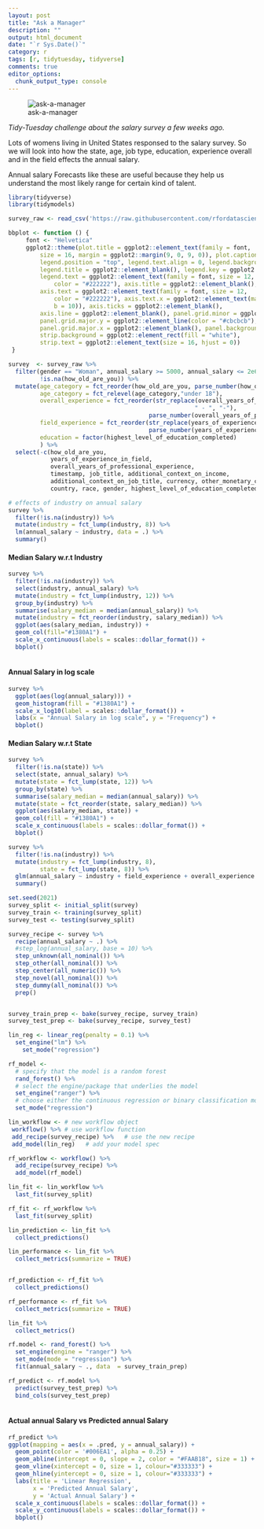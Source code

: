```yaml
---
layout: post
title: "Ask a Manager"
description: ""
output: html_document
date: "`r Sys.Date()`"
category: r
tags: [r, tidytuesday, tidyverse]
comments: true
editor_options: 
  chunk_output_type: console
---
```


![ask-a-manager](https://www.askamanager.org/wp-content/uploads/2019/09/cropped-aam-resize-1-550px_width.png)

*Tidy-Tuesday challenge about the salary survey a few weeks ago.*

Lots of womens living in United States responsed to the salary survey. So we will look into how the state, age, job type, education, experience overall and in the field effects the annual salary. 

Annual salary Forecasts like these are useful because they help us understand the most likely range for certain kind of talent.


```r
library(tidyverse)
library(tidymodels)
```


```r
survey_raw <- read_csv('https://raw.githubusercontent.com/rfordatascience/tidytuesday/master/data/2021/2021-05-18/survey.csv')
```


```r
bbplot <- function () {
     font <- "Helvetica"
     ggplot2::theme(plot.title = ggplot2::element_text(family = font,          size = 22, face = "bold", color = "#222222"), plot.subtitle = ggplot2::element_text(family = font, 
         size = 16, margin = ggplot2::margin(9, 0, 9, 0)), plot.caption = ggplot2::element_blank(), 
         legend.position = "top", legend.text.align = 0, legend.background = ggplot2::element_blank(), 
         legend.title = ggplot2::element_blank(), legend.key = ggplot2::element_blank(), 
         legend.text = ggplot2::element_text(family = font, size = 12, 
             color = "#222222"), axis.title = ggplot2::element_blank(), 
         axis.text = ggplot2::element_text(family = font, size = 12, 
             color = "#222222"), axis.text.x = ggplot2::element_text(margin = ggplot2::margin(5, 
             b = 10)), axis.ticks = ggplot2::element_blank(), 
         axis.line = ggplot2::element_blank(), panel.grid.minor = ggplot2::element_blank(), 
         panel.grid.major.y = ggplot2::element_line(color = "#cbcbcb"), 
         panel.grid.major.x = ggplot2::element_blank(), panel.background = ggplot2::element_blank(), 
         strip.background = ggplot2::element_rect(fill = "white"), 
         strip.text = ggplot2::element_text(size = 16, hjust = 0))
 }
```


```r
survey  <- survey_raw %>%
  filter(gender == "Woman", annual_salary >= 5000, annual_salary <= 2e6, currency == "USD",
         !is.na(how_old_are_you)) %>%
  mutate(age_category = fct_reorder(how_old_are_you, parse_number(how_old_are_you)),
         age_category = fct_relevel(age_category,"under 18"),
         overall_experience = fct_reorder(str_replace(overall_years_of_professional_experience, 
                                                     " - ", "-"),
                                        parse_number(overall_years_of_professional_experience)),
         field_experience = fct_reorder(str_replace(years_of_experience_in_field, " - ", "-"),
                                        parse_number(years_of_experience_in_field)),
         education = factor(highest_level_of_education_completed)
         ) %>%
  select(-c(how_old_are_you, 
            years_of_experience_in_field, 
            overall_years_of_professional_experience,
            timestamp, job_title, additional_context_on_income, 
            additional_context_on_job_title, currency, other_monetary_comp, currency_other,
            country, race, gender, highest_level_of_education_completed))
```



```r
# effects of industry on annual salary
survey %>%
  filter(!is.na(industry)) %>%
  mutate(industry = fct_lump(industry, 8)) %>%
  lm(annual_salary ~ industry, data = .) %>%
  summary()
```


#### Median Salary w.r.t Industry
```r
survey %>%
  filter(!is.na(industry)) %>%
  select(industry, annual_salary) %>%
  mutate(industry = fct_lump(industry, 12)) %>%
  group_by(industry) %>%
  summarise(salary_median = median(annual_salary)) %>%
  mutate(industry = fct_reorder(industry, salary_median)) %>%
  ggplot(aes(salary_median, industry)) +
  geom_col(fill="#1380A1") +
  scale_x_continuous(labels = scales::dollar_format()) +
  bbplot()
  
```

#### Annual Salary in log scale
```r
survey %>%
  ggplot(aes(log(annual_salary))) +
  geom_histogram(fill = "#1380A1") +
  scale_x_log10(label = scales::dollar_format()) +
  labs(x = "Annual Salary in log scale", y = "Frequency") +
  bbplot()
```


#### Median Salary w.r.t State
```r
survey %>%
  filter(!is.na(state)) %>%
  select(state, annual_salary) %>%
  mutate(state = fct_lump(state, 12)) %>%
  group_by(state) %>%
  summarise(salary_median = median(annual_salary)) %>%
  mutate(state = fct_reorder(state, salary_median)) %>%
  ggplot(aes(salary_median, state)) +
  geom_col(fill = "#1380A1") +
  scale_x_continuous(labels = scales::dollar_format()) +
  bbplot()
```


```r
survey %>%
  filter(!is.na(industry)) %>%
  mutate(industry = fct_lump(industry, 8),
         state = fct_lump(state, 8)) %>%
  glm(annual_salary ~ industry + field_experience + overall_experience + age_category + state + education, data = .) %>%
  summary()
```


```r
set.seed(2021)
survey_split <- initial_split(survey)
survey_train <- training(survey_split)
survey_test <- testing(survey_split)
```

 
```r
survey_recipe <- survey %>%
  recipe(annual_salary ~ .) %>%
  #step_log(annual_salary, base = 10) %>%
  step_unknown(all_nominal()) %>%
  step_other(all_nominal()) %>%
  step_center(all_numeric()) %>%
  step_novel(all_nominal()) %>%
  step_dummy(all_nominal()) %>%
  prep()


survey_train_prep <- bake(survey_recipe, survey_train)
survey_test_prep <- bake(survey_recipe, survey_test)
```


```r
lin_reg <- linear_reg(penalty = 0.1) %>%
  set_engine("lm") %>%
    set_mode("regression") 

rf_model <- 
  # specify that the model is a random forest
  rand_forest() %>%
  # select the engine/package that underlies the model
  set_engine("ranger") %>%
  # choose either the continuous regression or binary classification mode
  set_mode("regression")
```


```r
lin_workflow <- # new workflow object
 workflow() %>% # use workflow function
 add_recipe(survey_recipe) %>%   # use the new recipe
 add_model(lin_reg)   # add your model spec

rf_workflow <- workflow() %>%
  add_recipe(survey_recipe) %>%
  add_model(rf_model)
```


```r
lin_fit <- lin_workflow %>%
  last_fit(survey_split)

rf_fit <- rf_workflow %>%
  last_fit(survey_split)
```


```r
lin_prediction <- lin_fit %>%
  collect_predictions()

lin_performance <- lin_fit %>%
  collect_metrics(summarize = TRUE)


rf_prediction <- rf_fit %>%
  collect_predictions()

rf_performance <- rf_fit %>%
  collect_metrics(summarize = TRUE)
```

```r
lin_fit %>%
  collect_metrics()

rf.model <- rand_forest() %>%
  set_engine(engine = "ranger") %>%
  set_mode(mode = "regression") %>%
  fit(annual_salary ~ ., data  = survey_train_prep)

rf_predict <- rf.model %>%
  predict(survey_test_prep) %>%
  bind_cols(survey_test_prep)
  
```

#### Actual annual Salary vs Predicted annual Salary 
```r
rf_predict %>%
ggplot(mapping = aes(x = .pred, y = annual_salary)) +
  geom_point(color = '#006EA1', alpha = 0.25) +
  geom_abline(intercept = 0, slope = 2, color = "#FAAB18", size = 1) +
  geom_vline(xintercept = 0, size = 1, colour="#333333") +
  geom_hline(yintercept = 0, size = 1, colour="#333333") +
  labs(title = 'Linear Regression',
       x = 'Predicted Annual Salary',
       y = 'Actual Annual Salary') +
  scale_x_continuous(labels = scales::dollar_format()) +
  scale_y_continuous(labels = scales::dollar_format()) +
  bbplot()
```



